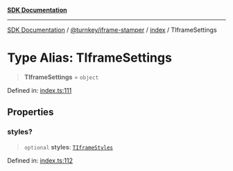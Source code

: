[**SDK Documentation**](../../../../README.mdx)

***

[SDK Documentation](../../../../packages.mdx) / [@turnkey/iframe-stamper](../../README.mdx) / [index](../README.mdx) / TIframeSettings

# Type Alias: TIframeSettings

> **TIframeSettings** = `object`

Defined in: [index.ts:111](https://github.com/tkhq/sdk/blob/fd49bfe86475c8603b3eb385aa101efa36fa32fc/packages/iframe-stamper/src/index.ts#L111)

## Properties

### styles?

> `optional` **styles**: [`TIframeStyles`](TIframeStyles.mdx)

Defined in: [index.ts:112](https://github.com/tkhq/sdk/blob/fd49bfe86475c8603b3eb385aa101efa36fa32fc/packages/iframe-stamper/src/index.ts#L112)
